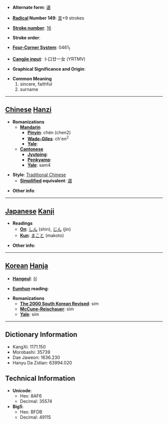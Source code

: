 * '''Alternate form''': [[谌]]

* '''[[Wiktionary:Chinese radical index| Radical]] Number 149''': [[Wiktionary:Chinese radical index 言|言]]+9 strokes

* '''[[Wiktionary:Chinese total strokes index|Stroke number]]''': [[Wiktionary:Chinese total strokes index 16|16]]

* '''Stroke order''': 

* '''[[Wiktionary:Chinese four corner index|Four-Corner System]]''': 0461<sub>1</sub>

* '''[[Wiktionary:Chinese Cangjie index|Cangjie input]]''': 卜口廿一女 (YRTMV)

* '''Graphical Significance and Origin''': 

* '''Common Meaning'''
*#sincere, faithful
*# surname


----

== [[Chinese]] [[Hanzi]] ==

* '''Romanizations'''
** '''[[Mandarin]]'''
*** '''[[Pinyin]]''': chén (chen2)
*** '''[[Wade-Giles]]''': ch'en<sup>2</sup>
*** '''[[Yale]]''': 
** '''[[Cantonese]]'''
*** '''[[Jyutping]]''':
*** '''[[Penkyamp]]''': 
*** '''[[Yale]]''': sam4

* '''Style''': [[Traditional Chinese]] 
** '''[[Simplified Chinese|Simplified]] equivalent''': [[谌]]

* '''Other info''': 

----

== [[Japanese]] [[Kanji]] ==

* '''Readings'''
** '''[[On]]''': [[しん]] (shin), [[じん]] (jin)
** '''[[Kun]]''': [[まこと]] (makoto)

* '''Other info''':  

----

== [[Korean]] [[Hanja]] ==

* '''[[Hangeul]]''': 심

* '''[[Eumhun]] reading''': 

* '''Romanizations'''
** '''[[The 2000 South Korean Revised Romanization|The 2000 South Korean Revised]]''': sim
** '''[[McCune-Reischauer]]''': sim
** '''[[Yale]]''': sim

----

== Dictionary Information ==

* KangXi: 1171.150
* Morobashi: 35739
* Dae Jaweon: 1636.230
* Hanyu Da Zidian: 63994.020

== Technical Information ==

* '''Unicode''':
** Hex: 8AF6
** Decimal: 35574
* '''Big5''':
** Hex: BFDB
** Decimal: 49115
